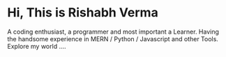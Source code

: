# Hi, This is Rishabh Verma

A coding enthusiast, a programmer and most important a Learner.
Having the handsome experience in MERN / Python / Javascript and other Tools. Explore my world ....


